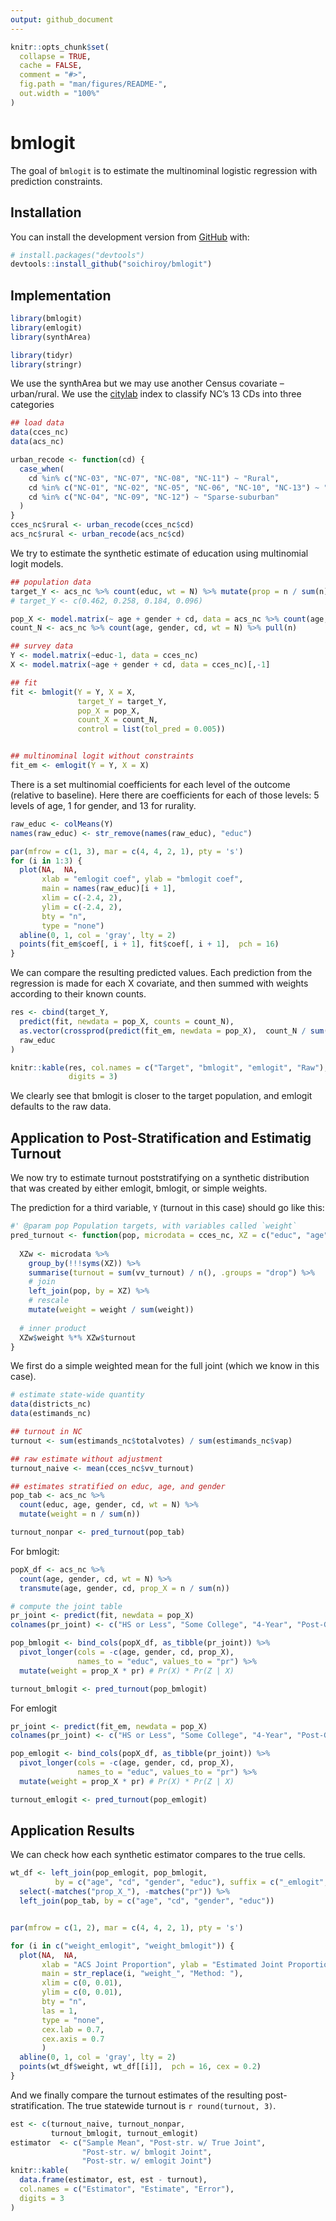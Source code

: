 ```yaml
---
output: github_document
---
```


<!-- README.md is generated from README.Rmd. Please edit that file -->

```r
knitr::opts_chunk$set(
  collapse = TRUE,
  cache = FALSE,
  comment = "#>",
  fig.path = "man/figures/README-",
  out.width = "100%"
)
```

# bmlogit

<!-- badges: start -->
<!-- badges: end -->

The goal of `bmlogit` is to estimate the multinominal logistic regression with
prediction constraints.

## Installation

You can install the development version from [GitHub](https://github.com/) with:

``` r
# install.packages("devtools")
devtools::install_github("soichiroy/bmlogit")
```

## Implementation


```r
library(bmlogit)
library(emlogit)
library(synthArea)

library(tidyr)
library(stringr)
```

We use the synthArea but we may use another Census covariate -- urban/rural. We use the [citylab](https://github.com/theatlantic/citylab-data/blob/master/citylab-congress/citylab_cdi.csv) index to classify NC's 13 CDs into three categories

```r
## load data
data(cces_nc)
data(acs_nc)

urban_recode <- function(cd) {
  case_when(
    cd %in% c("NC-03", "NC-07", "NC-08", "NC-11") ~ "Rural",
    cd %in% c("NC-01", "NC-02", "NC-05", "NC-06", "NC-10", "NC-13") ~ "Rural-suburban", 
    cd %in% c("NC-04", "NC-09", "NC-12") ~ "Sparse-suburban"
  )
}
cces_nc$rural <- urban_recode(cces_nc$cd)
acs_nc$rural <- urban_recode(acs_nc$cd)

```

We try to estimate the synthetic estimate of education using multinomial logit models.

```r
## population data
target_Y <- acs_nc %>% count(educ, wt = N) %>% mutate(prop = n / sum(n)) %>% pull(prop)
# target_Y <- c(0.462, 0.258, 0.184, 0.096)

pop_X <- model.matrix(~ age + gender + cd, data = acs_nc %>% count(age, gender, cd, wt = N))[,-1]
count_N <- acs_nc %>% count(age, gender, cd, wt = N) %>% pull(n)

## survey data
Y <- model.matrix(~educ-1, data = cces_nc)
X <- model.matrix(~age + gender + cd, data = cces_nc)[,-1]

## fit
fit <- bmlogit(Y = Y, X = X, 
               target_Y = target_Y, 
               pop_X = pop_X, 
               count_X = count_N,
               control = list(tol_pred = 0.005))


## multinominal logit without constraints
fit_em <- emlogit(Y = Y, X = X)

```

There is a set multinomial coefficients for each level of the outcome (relative to baseline). Here there are coefficients for each of those levels: 5 levels of age, 1 for gender, and 13 for rurality.

```r

raw_educ <- colMeans(Y)
names(raw_educ) <- str_remove(names(raw_educ), "educ")

par(mfrow = c(1, 3), mar = c(4, 4, 2, 1), pty = 's')
for (i in 1:3) {
  plot(NA,  NA,
       xlab = "emlogit coef", ylab = "bmlogit coef",
       main = names(raw_educ)[i + 1],
       xlim = c(-2.4, 2),
       ylim = c(-2.4, 2),
       bty = "n", 
       type = "none")
  abline(0, 1, col = 'gray', lty = 2)  
  points(fit_em$coef[, i + 1], fit$coef[, i + 1],  pch = 16)
}
```

We can compare the resulting predicted values. Each prediction from the regression is made for each X covariate, and then summed with weights according to their known counts. 


```r
res <- cbind(target_Y,
  predict(fit, newdata = pop_X, counts = count_N),
  as.vector(crossprod(predict(fit_em, newdata = pop_X),  count_N / sum(count_N))),
  raw_educ
)

knitr::kable(res, col.names = c("Target", "bmlogit", "emlogit", "Raw"),
             digits = 3)
```

We clearly see that bmlogit is closer to the target population, and emlogit defaults to the raw data.

## Application to Post-Stratification and Estimatig Turnout

We now try to estimate turnout poststratifying on a synthetic distribution that was created by either emlogit, bmlogit, or simple weights.

The prediction for a third variable, `Y` (turnout in this case) should go like this:

```r
#' @param pop Population targets, with variables called `weight`
pred_turnout <- function(pop, microdata = cces_nc, XZ = c("educ", "age", "gender", "cd")) {
  
  XZw <- microdata %>% 
    group_by(!!!syms(XZ)) %>%
    summarise(turnout = sum(vv_turnout) / n(), .groups = "drop") %>%
    # join
    left_join(pop, by = XZ) %>%
    # rescale
    mutate(weight = weight / sum(weight))
  
  # inner product
  XZw$weight %*% XZw$turnout
}
```


We first do a simple weighted mean for the full joint (which we know in this case).

```r
# estimate state-wide quantity
data(districts_nc)
data(estimands_nc)

## turnout in NC
turnout <- sum(estimands_nc$totalvotes) / sum(estimands_nc$vap)

## raw estimate without adjustment
turnout_naive <- mean(cces_nc$vv_turnout)

## estimates stratified on educ, age, and gender
pop_tab <- acs_nc %>% 
  count(educ, age, gender, cd, wt = N) %>%
  mutate(weight = n / sum(n))

turnout_nonpar <- pred_turnout(pop_tab)
```

For bmlogit:

```r
popX_df <- acs_nc %>% 
  count(age, gender, cd, wt = N) %>% 
  transmute(age, gender, cd, prop_X = n / sum(n))

# compute the joint table
pr_joint <- predict(fit, newdata = pop_X)
colnames(pr_joint) <- c("HS or Less", "Some College", "4-Year", "Post-Grad")

pop_bmlogit <- bind_cols(popX_df, as_tibble(pr_joint)) %>%
  pivot_longer(cols = -c(age, gender, cd, prop_X),
               names_to = "educ", values_to = "pr") %>% 
  mutate(weight = prop_X * pr) # Pr(X) * Pr(Z | X)

turnout_bmlogit <- pred_turnout(pop_bmlogit)
```


For emlogit

```r
pr_joint <- predict(fit_em, newdata = pop_X)
colnames(pr_joint) <- c("HS or Less", "Some College", "4-Year", "Post-Grad")

pop_emlogit <- bind_cols(popX_df, as_tibble(pr_joint)) %>%
  pivot_longer(cols = -c(age, gender, cd, prop_X),
               names_to = "educ", values_to = "pr") %>% 
  mutate(weight = prop_X * pr) # Pr(X) * Pr(Z | X)

turnout_emlogit <- pred_turnout(pop_emlogit)
```


## Application Results

We can check how each synthetic estimator compares to the true cells.

```r
wt_df <- left_join(pop_emlogit, pop_bmlogit,
          by = c("age", "cd", "gender", "educ"), suffix = c("_emlogit", "_bmlogit")) %>% 
  select(-matches("prop_X_"), -matches("pr")) %>% 
  left_join(pop_tab, by = c("age", "cd", "gender", "educ"))


par(mfrow = c(1, 2), mar = c(4, 4, 2, 1), pty = 's')

for (i in c("weight_emlogit", "weight_bmlogit")) {
  plot(NA,  NA,
       xlab = "ACS Joint Proportion", ylab = "Estimated Joint Proportion",
       main = str_replace(i, "weight_", "Method: "),
       xlim = c(0, 0.01),
       ylim = c(0, 0.01),
       bty = "n", 
       las = 1,
       type = "none",
       cex.lab = 0.7,
       cex.axis = 0.7
       )
  abline(0, 1, col = 'gray', lty = 2)  
  points(wt_df$weight, wt_df[[i]],  pch = 16, cex = 0.2)
}

```


And we finally compare the turnout estimates of the resulting post-stratification. The true statewide turnout is `r round(turnout, 3)`.

```r
est <- c(turnout_naive, turnout_nonpar,
         turnout_bmlogit, turnout_emlogit)
estimator  <- c("Sample Mean", "Post-str. w/ True Joint",
                "Post-str. w/ bmlogit Joint",
                "Post-str. w/ emlogit Joint")
knitr::kable(
  data.frame(estimator, est, est - turnout),
  col.names = c("Estimator", "Estimate", "Error"),
  digits = 3
)
```

